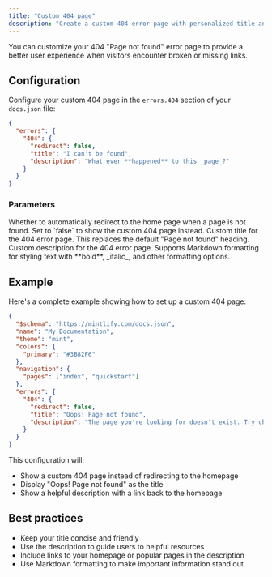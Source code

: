 ```yaml
---
title: "Custom 404 page"
description: "Create a custom 404 error page with personalized title and description"
---
```


You can customize your 404 "Page not found" error page to provide a better user experience when visitors encounter broken or missing links.

## Configuration

Configure your custom 404 page in the `errors.404` section of your `docs.json` file:

```json
{
  "errors": {
    "404": {
      "redirect": false,
      "title": "I can't be found",
      "description": "What ever **happened** to this _page_?"
    }
  }
}
```

### Parameters

<ResponseField name="redirect" type="boolean">
  Whether to automatically redirect to the home page when a page is not found. Set to `false` to show the custom 404 page instead.
</ResponseField>

<ResponseField name="title" type="string">
  Custom title for the 404 error page. This replaces the default "Page not found" heading.
</ResponseField>

<ResponseField name="description" type="string">
  Custom description for the 404 error page. Supports Markdown formatting for styling text with **bold**, _italic_, and other formatting options.
</ResponseField>

## Example

Here's a complete example showing how to set up a custom 404 page:

```json
{
  "$schema": "https://mintlify.com/docs.json",
  "name": "My Documentation",
  "theme": "mint",
  "colors": {
    "primary": "#3B82F6"
  },
  "navigation": {
    "pages": ["index", "quickstart"]
  },
  "errors": {
    "404": {
      "redirect": false,
      "title": "Oops! Page not found",
      "description": "The page you're looking for doesn't exist. Try checking the URL or **[return to our homepage](/)** to find what you need."
    }
  }
}
```

This configuration will:
- Show a custom 404 page instead of redirecting to the homepage
- Display "Oops! Page not found" as the title
- Show a helpful description with a link back to the homepage

## Best practices

- Keep your title concise and friendly
- Use the description to guide users to helpful resources
- Include links to your homepage or popular pages in the description
- Use Markdown formatting to make important information stand out